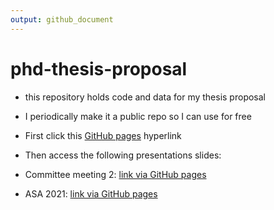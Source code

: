 ```yaml
---
output: github_document
---
```


# phd-thesis-proposal

<!-- badges: start -->
<!-- badges: end -->

- this repository holds code and data for my thesis proposal

- I periodically make it a public repo so I can use  for free

- First click this [GitHub pages](https://evanmascitti.github.io/phd-thesis-proposal/) hyperlink

- Then access the following presentations slides:

- Committee meeting 2: [link via GitHub pages](presentations/committee-meeting-2_2021-07-14.html)

- ASA 2021: [link via GitHub pages](presentations/C5-2021.html)



